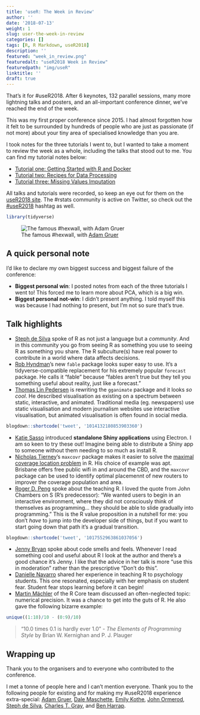 ```yaml
---
title: 'useR: The Week in Review'
author: ''
date: '2018-07-13'
weight: 1
slug: user-the-week-in-review
categories: []
tags: [R, R Markdown, useR2018]
description: ''
featured: "week_in_review.png"
featuredalt: "useR2018 Week in Review"
featuredpath: "img/useR"  
linktitle: ''
draft: true
---
```


That's it for #useR2018. After 6 keynotes, 132 parallel sessions, many more 
lightning talks and posters, and an all-important conference dinner, we've 
reached the end of the week.

This was my first proper conference since 2015. I had almost forgotten how
it felt to be surrounded by hundreds of people who are just as passionate 
(if not more) about your tiny area of specialised knowledge than you are.

I took notes for the three tutorials I went to, but I wanted to take a moment
to review the week as a whole, including the talks that stood out to me.
You can find my tutorial notes below:

* [Tutorial one: Getting Started with R and Docker](/post/user-getting-started-with-r-and-docker/)
* [Tutorial two: Recipes for Data Processing](/post/user-recipes-for-data-processing/)
* [Tutorial three: Missing Values Imputation](/post/user-missing-values-imputation/)

All talks and tutorials were recorded, so keep an eye out for them on the 
[useR2018 site](https://user2018.r-project.org/). The #rstats community is 
active on Twitter, so check out the [#useR2018](https://twitter.com/search?q=%23useR2018)
hashtag as well.

```r
library(tidyverse)
```

![The famous #hexwall, with [Adam Gruer](https://twitter.com/AdamGruer)](/img/useR/hexwall.jpg)

## A quick personal note

I'd like to declare my own biggest success and biggest failure of the 
conference:

* **Biggest personal win**: I posted notes from each of the three tutorials I 
went to! This forced me to learn more about PCA, which is a big win.
* **Biggest personal not-win**: I didn't present anything. I told myself this 
was because I had nothing to present, but I'm not so sure that's true.

## Talk highlights

* [Steph de Silva](https://twitter.com/StephdeSilva) spoke of R as not just a 
language but a *community*. And in this community you go from seeing R as 
something you use to seeing R as something you share. The R subculture(s) have 
real power to contribute in a world where data affects decisions. 
* [Rob Hyndman](https://twitter.com/robjhyndman)'s new `fable` package looks
super easy to use. It's a tidyverse-compatible replacement for his extremely
popular `forecast` package. He calls it "fable" because "fables aren't true but 
they tell you something useful about reality, just like a forecast."
* [Thomas Lin Pedersen](https://twitter.com/thomasp85) is rewriting the 
``gganimate`` package and it looks *so cool*. He described visualisation as
existing on a spectrum between static, interactive, and animated. Traditional
media (eg. newspapers) use static visualisation and modern journalism websites 
use interactive visualisation, but animated visualisation is often found in
social media.

```r
blogdown::shortcode('tweet', '1014132180853903360')
```

* [Katie Sasso](https://twitter.com/KatieSasso) introduced **standalone Shiny
applications** using Electron. I am so keen to try these out! Imagine being
able to distribute a Shiny app to someone without them needing to so much as 
install R.
* [Nicholas Tierney](https://twitter.com/nj_tierney)'s `maxcovr` package makes
it easier to solve the [maximal coverage location problem](https://en.wikipedia.org/wiki/Maximum_coverage_problem) in R.
His choice of example was apt. Brisbane offers free public wifi in and around
the CBD, and the `maxcovr` package can be used to identify optimal placemennt 
of new routers to improver the coverage population and area.
* [Roger D. Peng](https://twitter.com/rdpeng) spoke about the teaching R.
I loved the quote from John Chambers on S (R's predecessor): "We wanted users 
to begin in an interactive environment, where they did not consciously think of 
themselves as programming... they should be able to slide gradually into 
programming." This is the R value proposition in a nutshell for me: you don't 
*have* to jump into the developer side of things, but if you want to start 
going down that path it's a gradual transition.

```r
blogdown::shortcode('tweet', '1017552963861037056')
```

* [Jenny Bryan](https://twitter.com/JennyBryan) spoke about code smells and 
feels. Whenever I read something cool and useful about R I look at the author 
and there's a good chance it's Jenny. I like that the advice in her talk is
more "use this in moderation" rather than the prescriptive "Don't do this".
* [Danielle Navarro](https://twitter.com/djnavarro) shared her experience in 
teaching R to psychology students. This one resonated, especially with her
emphasis on student fear. Student fear stops learning before it can begin!
* [Martin Mächler](https://twitter.com/MMaechler) of the R Core team discussed
an often-neglected topic: numerical precision. It was a chance to get into the
guts of R. He also gave the following bizarre example:

```r
unique((1:10)/10 - (0:9)/10)
```

> "10.0 times 0.1 is hardly ever 1.0" - *The Elements of Programming Style* by Brian W. Kernighan and P. J. Plauger

## Wrapping up

Thank you to the organisers and to everyone who contributed to the conference.

I met a tonne of people here and I can't mention everyone. Thank you to the 
following people for existing and for making my #useR2018 experience 
extra-special: 
[Adam Gruer](https://twitter.com/AdamGruer),
[Dale Maschette](https://twitter.com/Dale_Masch),
[Emily Kothe](https://twitter.com/emilyandthelime),
[John Ormerod](https://twitter.com/john_t_ormerod),
[Steph de Silva](https://twitter.com/StephdeSilva), 
[Charles T. Gray](https://twitter.com/cantabile), and
[Ben Harrap](https://twitter.com/BHarrap).










